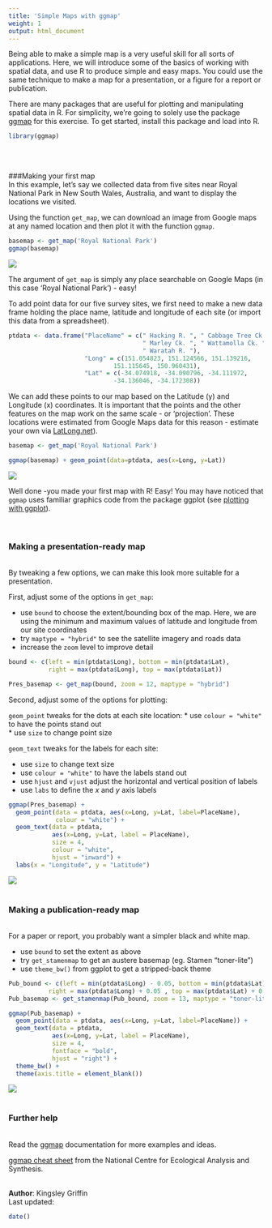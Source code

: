 ```yaml
---
title: 'Simple Maps with ggmap'
weight: 1
output: html_document
---
```

Being able to make a simple map is a very useful skill for all sorts of applications. Here, we will introduce some of the basics of working with spatial data, and use R to produce simple and easy maps. You could use the same technique to make a map for a presentation, or a figure for a report or publication. 

There are many packages that are useful for plotting and manipulating spatial data in R. For simplicity, we're going to solely use the package [ggmap](https://cran.r-project.org/web/packages/ggmap/index.html) for this exercise. To get started, install this package and load into R.
  
```r
library(ggmap)
```
<br><br>

###Making your first map
<br>
In this example, let's say we collected data from five sites near Royal National Park in New South Wales, Australia, and want to display the locations we visited. 

Using the function `get_map`, we can download an image from Google maps at any named location and then plot it with the function `ggmap`. 

```r
basemap <- get_map('Royal National Park')
ggmap(basemap)
```

![](Making_simple_maps_image1.jpeg)

The argument of `get_map` is simply any place searchable on Google Maps (in this case 'Royal National Park') - easy!   

To add point data for our five survey sites, we first need to make a new data frame holding the place name, latitude and longitude of each site (or import this data from a spreadsheet).

```r
ptdata <- data.frame("PlaceName" = c(" Hacking R. ", " Cabbage Tree Ck. ", 
                                     " Marley Ck. ", " Wattamolla Ck. ", 
                                     " Waratah R. "), 
                     "Long" = c(151.054823, 151.124566, 151.139216, 
                             151.115645, 150.960431), 
                     "Lat" = c(-34.074918, -34.090796, -34.111972, 
                             -34.136046, -34.172308))                       
```

We can add these points to our map based on the Latitude (y) and Longitude (x) coordinates. It is important that the points and the other features on the map work on the same scale - or 'projection'. These locations were estimated from Google Maps data for this reason - estimate your own via [LatLong.net](http://latlong.net)).

```r
basemap <- get_map('Royal National Park')
```

```r
ggmap(basemap) + geom_point(data=ptdata, aes(x=Long, y=Lat))
```
![](Making_simple_maps_image2.jpeg)


Well done -you made your first map with R! Easy! You may have noticed that `ggmap` uses familiar graphics code from the package ggplot (see [plotting with ggplot](http://environmentalcomputing.net/plotting-with-ggplot/)).  
<br><br>

### Making a presentation-ready map
<br>
By tweaking a few options, we can make this look more suitable for a presentation.   

First, adjust some of the options in `get_map`:

* use `bound` to choose the extent/bounding box of the map. Here, we are using the minimum and maximum values of latitude and longitude from our site coordinates 
* try `maptype = "hybrid"` to see the satellite imagery and roads data   
* increase the `zoom` level to improve detail   
  
```r
bound <- c(left = min(ptdata$Long), bottom = min(ptdata$Lat), 
           right = max(ptdata$Long), top = max(ptdata$Lat))

Pres_basemap <- get_map(bound, zoom = 12, maptype = "hybrid")
```

Second, adjust some of the options for plotting:

`geom_point` tweaks for the dots at each site location:
* use `colour = "white"` to have the points stand out  
* use `size` to change point size  

`geom_text` tweaks for the labels for each site:  

* use `size` to change text size 
* use `colour = "white"` to have the labels stand out 
* use `hjust` and `vjust` adjust the horizontal and vertical position of labels  
* use `labs` to define the *x* and *y* axis labels  

```r
ggmap(Pres_basemap) + 
  geom_point(data = ptdata, aes(x=Long, y=Lat, label=PlaceName), 
             colour = "white") +
  geom_text(data = ptdata, 
            aes(x=Long, y=Lat, label = PlaceName),
            size = 4, 
            colour = "white",
            hjust = "inward") +
  labs(x = "Longitude", y = "Latitude")
```

![](Making_simple_maps_image3.jpeg)
<br><br>

### Making a publication-ready map
<br>
For a paper or report, you probably want a simpler black and white map.

* use `bound` to set the extent as above  
* try `get_stamenmap` to get an austere basemap (eg. Stamen "toner-lite")   
* use `theme_bw()` from ggplot to get a stripped-back theme   
  
```r
Pub_bound <- c(left = min(ptdata$Long) - 0.05, bottom = min(ptdata$Lat) - 0.05, 
           right = max(ptdata$Long) + 0.05 , top = max(ptdata$Lat) + 0.05)
Pub_basemap <- get_stamenmap(Pub_bound, zoom = 13, maptype = "toner-lite")

ggmap(Pub_basemap) + 
  geom_point(data = ptdata, aes(x=Long, y=Lat, label=PlaceName)) +
  geom_text(data = ptdata, 
            aes(x=Long, y=Lat, label = PlaceName),
            size = 4,
            fontface = "bold",
            hjust = "right") +
  theme_bw() +
  theme(axis.title = element_blank())
```
![](Making_simple_maps_image4.jpeg)
<br><br>

### Further help
<br>
Read the [ggmap](https://cran.r-project.org/web/packages/ggmap/index.html) documentation for more examples and ideas.

[ggmap cheat sheet](https://www.nceas.ucsb.edu/~frazier/RSpatialGuides/ggmap/ggmapCheatsheet.pdf) from the National Centre for Ecological Analysis and Synthesis.
<br><br>

**Author**: Kingsley Griffin
<br>
Last updated:
```r
date()
```


